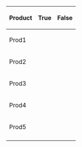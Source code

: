 {|
|-
! Product
! True
! False
|-
! Prod1
| {{yes}}
| {{no}}
|-
! Prod2
| {{yes|OK}}
| {{no|KO}}
|-
! Prod3
| {{yes2}}
| {{no2}}
|-
! Prod4
| {{ya}}
| {{na}}
|-
! Prod5
| {{site active}}
| {{site inactive}}
|-
|}